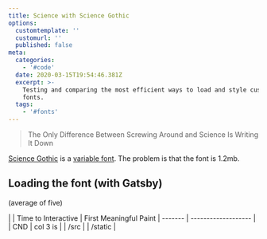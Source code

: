 ```yaml
---
title: Science with Science Gothic
options:
  customtemplate: ''
  customurl: ''
  published: false
meta:
  categories:
    - '#code'
  date: 2020-03-15T19:54:46.381Z
  excerpt: >-
    Testing and comparing the most efficient ways to load and style custom web
    fonts.
  tags:
    - '#fonts'
---
```

> The Only Difference Between Screwing Around and Science Is Writing It Down

[Science Gothic](https://github.com/tphinney/science-gothic) is a [variable font](https://developer.mozilla.org/en-US/docs/Web/CSS/CSS_Fonts/Variable_Fonts_Guide). The problem is that the font is 1.2mb.

## Loading the font (with Gatsby)

(average of five)

|         | Time to Interactive | First Meaningful Paint
| ------- | ------------------- |
| CND     | col 3 is      |
| /src    |
| /static |
